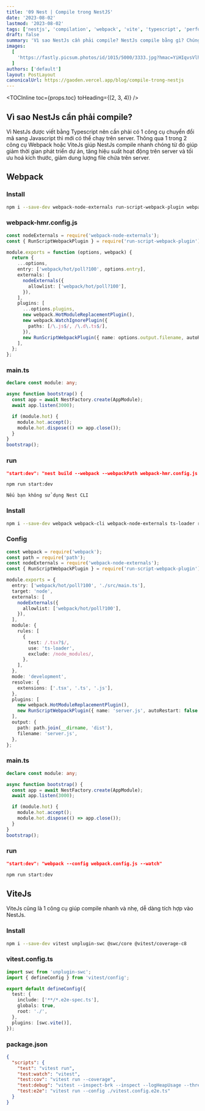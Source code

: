 ```yaml
---
title: '09 Nest | Compile trong NestJS'
date: '2023-08-02'
lastmod: '2023-08-02'
tags: ['nestjs', 'compilation', 'webpack', 'vite', 'typescript', 'performance']
draft: false
summary: 'Vì sao NestJs cần phải compile? NestJs compile bằng gì? Chúng ta cùng tìm hiểu 2 công cụ giúp NestJS tăng hiệu năng phát triển dự án thông qua Webpack và ViteJs'
images:
  [
    'https://fastly.picsum.photos/id/1015/5000/3333.jpg?hmac=YiHIqvsVlhZoViBg5mG13IvI50oqAmgy79NY-PP_DEw',
  ]
authors: ['default']
layout: PostLayout
canonicalUrl: https://gaoden.vercel.app/blog/compile-trong-nestjs
---
```


<TOCInline toc={props.toc} toHeading={(2, 3, 4)} />

## Vì sao NestJs cần phải compile?

Vì NestJs được viết bằng Typescript nên cần phải có 1 công cụ chuyển đổi mã sang Javascript thì mới có thể chạy trên server. Thông qua 1 trong 2 công cụ Webpack hoặc ViteJs giúp NestJs compile nhanh chóng
từ đó giúp giảm thời gian phát triển dự án, tăng hiệu suất hoạt động trên server và tối ưu hoá kích thước, giảm dung lượng file chứa trên server.

## Webpack

### Install

```BASH
npm i --save-dev webpack-node-externals run-script-webpack-plugin webpack
```

### webpack-hmr.config.js

```TYPESCRIPT
const nodeExternals = require('webpack-node-externals');
const { RunScriptWebpackPlugin } = require('run-script-webpack-plugin');

module.exports = function (options, webpack) {
  return {
    ...options,
    entry: ['webpack/hot/poll?100', options.entry],
    externals: [
      nodeExternals({
        allowlist: ['webpack/hot/poll?100'],
      }),
    ],
    plugins: [
      ...options.plugins,
      new webpack.HotModuleReplacementPlugin(),
      new webpack.WatchIgnorePlugin({
        paths: [/\.js$/, /\.d\.ts$/],
      }),
      new RunScriptWebpackPlugin({ name: options.output.filename, autoRestart: false }),
    ],
  };
};
```

### main.ts

```TYPESCRIPT
declare const module: any;

async function bootstrap() {
  const app = await NestFactory.create(AppModule);
  await app.listen(3000);

  if (module.hot) {
    module.hot.accept();
    module.hot.dispose(() => app.close());
  }
}
bootstrap();
```

### run

```JSON
"start:dev": "nest build --webpack --webpackPath webpack-hmr.config.js --watch"
```

```BASH
npm run start:dev
```

`Nếu bạn không sử dụng Nest CLI`

### Install

```BASH
npm i --save-dev webpack webpack-cli webpack-node-externals ts-loader run-script-webpack-plugin
```

### Config

```TYPESCRIPT
const webpack = require('webpack');
const path = require('path');
const nodeExternals = require('webpack-node-externals');
const { RunScriptWebpackPlugin } = require('run-script-webpack-plugin');

module.exports = {
  entry: ['webpack/hot/poll?100', './src/main.ts'],
  target: 'node',
  externals: [
    nodeExternals({
      allowlist: ['webpack/hot/poll?100'],
    }),
  ],
  module: {
    rules: [
      {
        test: /.tsx?$/,
        use: 'ts-loader',
        exclude: /node_modules/,
      },
    ],
  },
  mode: 'development',
  resolve: {
    extensions: ['.tsx', '.ts', '.js'],
  },
  plugins: [
    new webpack.HotModuleReplacementPlugin(),
    new RunScriptWebpackPlugin({ name: 'server.js', autoRestart: false }),
  ],
  output: {
    path: path.join(__dirname, 'dist'),
    filename: 'server.js',
  },
};
```

### main.ts

```TYPESCRIPT
declare const module: any;

async function bootstrap() {
  const app = await NestFactory.create(AppModule);
  await app.listen(3000);

  if (module.hot) {
    module.hot.accept();
    module.hot.dispose(() => app.close());
  }
}
bootstrap();
```

### run

```JSON
"start:dev": "webpack --config webpack.config.js --watch"
```

```BASH
npm run start:dev
```

## ViteJs

ViteJs cũng là 1 công cụ giúp compile nhanh và nhẹ, dễ dàng tích hợp vào NestJs.

### Install

```BASH
npm i --save-dev vitest unplugin-swc @swc/core @vitest/coverage-c8
```

### vitest.config.ts

```TYPESCRIPT
import swc from 'unplugin-swc';
import { defineConfig } from 'vitest/config';

export default defineConfig({
  test: {
    include: ['**/*.e2e-spec.ts'],
    globals: true,
    root: './',
  },
  plugins: [swc.vite()],
});
```

### package.json

```JSON
{
  "scripts": {
    "test": "vitest run",
    "test:watch": "vitest",
    "test:cov": "vitest run --coverage",
    "test:debug": "vitest --inspect-brk --inspect --logHeapUsage --threads=false",
    "test:e2e": "vitest run --config ./vitest.config.e2e.ts"
  }
}
```
